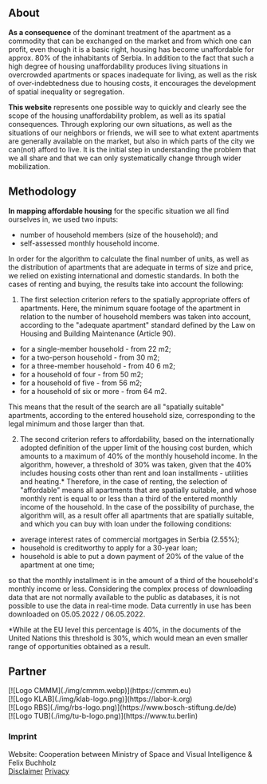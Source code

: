 <section>

## About

**As a consequence** of the dominant treatment of the apartment as a commodity that can be exchanged on the market and from which one can profit, even though it is a basic right, housing has become unaffordable for approx. 80% of the inhabitants of Serbia. In addition to the fact that such a high degree of housing unaffordability produces living situations in overcrowded apartments or spaces inadequate for living, as well as the risk of over-indebtedness due to housing costs, it encourages the development of spatial inequality or segregation.

**This website** represents one possible way to quickly and clearly see the scope of the housing unaffordability problem, as well as its spatial consequences. Through exploring our own situations, as well as the situations of our neighbors or friends, we will see to what extent apartments are generally available on the market, but also in which parts of the city we can(not) afford to live. It is the initial step in understanding the problem that we all share and that we can only systematically change through wider mobilization.


## Methodology

**In mapping affordable housing** for the specific situation we all find ourselves in, we used two inputs:
- number of household members (size of the household); and
- self-assessed monthly household income.

In order for the algorithm to calculate the final number of units, as well as the distribution of apartments that are adequate in terms of size and price, we relied on existing international and domestic standards.
In both the cases of renting and buying, the results take into account the following:

1) The first selection criterion refers to the spatially appropriate offers of apartments. Here, the minimum square footage of the apartment in relation to the number of household members was taken into account, according to the "adequate apartment" standard defined by the Law on Housing and Building Maintenance (Article 90).

- for a single-member household - from 22 m2;
- for a two-person household - from 30 m2;
- for a three-member household - from 40 6 m2;
- for a household of four - from 50 m2;
- for a household of five - from 56 m2;
- for a household of six or more - from 64 m2.

This means that the result of the search are all "spatially suitable" apartments, according to the entered household size, corresponding to the legal minimum and those larger than that.

2) The second criterion refers to affordability, based on the internationally adopted definition of the upper limit of the housing cost burden, which amounts to a maximum of 40% of the monthly household income. In the algorithm, however, a threshold of 30% was taken, given that the 40% includes housing costs other than rent and loan installments - utilities and heating.* Therefore, in the case of renting, the selection of "affordable" means all apartments that are spatially suitable, and whose monthly rent is equal to or less than a third of the entered monthly income of the household. In the case of the possibility of purchase, the algorithm will, as a result offer all apartments that are spatially suitable, and which you can buy with loan under the following conditions:

- average interest rates of commercial mortgages in Serbia (2.55%);
- household is creditworthy to apply for a 30-year loan;
- household is able to put a down payment of 20% of the value of the apartment at one time;

so that the monthly installment is in the amount of a third of the household's monthly income or less.
Considering the complex process of downloading data that are not normally available to the public as databases, it is not possible to use the data in real-time mode. Data currently in use has been downloaded on 05.05.2022 / 06.05.2022.


*While at the EU level this percentage is 40%, in the documents of the United Nations this threshold is 30%, which would mean an even smaller range of opportunities obtained as a result.
</section>

<section>

## Partner

<div className='images'>
[![Logo CMMM](./img/cmmm.webp)](https://cmmm.eu)<br />
[![Logo KLAB](./img/klab-logo.png)](https://labor-k.org)<br />
[![Logo RBS](./img/rbs-logo.png)](https://www.bosch-stiftung.de/de)<br />
[![Logo TUB](./img/tu-b-logo.png)](https://www.tu.berlin)

</div>
</section>

<section>

### Imprint

Website: Cooperation between Ministry of Space and Visual Intelligence & Felix Buchholz<br />
[Disclaimer](https://www.tu-berlin.de/servicemenue/impressum/)
[Privacy](https://www.tu-berlin.de/servicemenue/impressum/)
</section>
